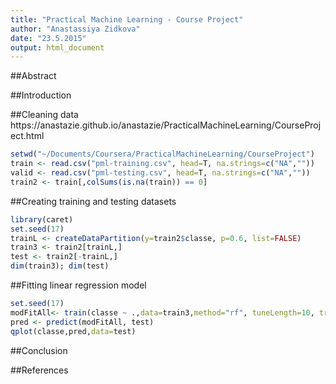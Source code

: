 ```yaml
---
title: "Practical Machine Learning - Course Project"
author: "Anastassiya Zidkova"
date: "23.5.2015"
output: html_document
---
```


##Abstract

##Introduction

##Cleaning data
https://anastazie.github.io/anastazie/PracticalMachineLearning/CourseProject.html

```r
setwd("~/Documents/Coursera/PracticalMachineLearning/CourseProject")
train <- read.csv("pml-training.csv", head=T, na.strings=c("NA",""))
valid <- read.csv("pml-testing.csv", head=T, na.strings=c("NA",""))
train2 <- train[,colSums(is.na(train)) == 0] 
```

##Creating training and testing datasets

```r
library(caret)
set.seed(17)
trainL <- createDataPartition(y=train2$classe, p=0.6, list=FALSE)
train3 <- train2[trainL,]
test <- train2[-trainL,]
dim(train3); dim(test)
```

##Fitting linear regression model

```r
set.seed(17)
modFitAll<- train(classe ~ .,data=train3,method="rf", tuneLength=10, trControl = trainControl(method = "cv"))
pred <- predict(modFitAll, test)
qplot(classe,pred,data=test)
```
##Conclusion

##References

